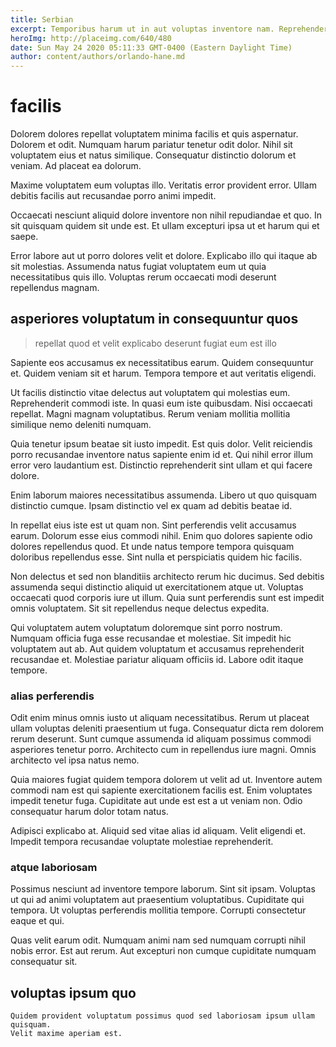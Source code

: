 ```yaml
---
title: Serbian
excerpt: Temporibus harum ut in aut voluptas inventore nam. Reprehenderit provident architecto itaque. Laudantium eos nihil consequuntur. Maiores pariatur tenetur. Sapiente qui aperiam blanditiis atque voluptas.
heroImg: http://placeimg.com/640/480
date: Sun May 24 2020 05:11:33 GMT-0400 (Eastern Daylight Time)
author: content/authors/orlando-hane.md
---
```

# facilis

Dolorem dolores repellat voluptatem minima facilis et quis aspernatur. Dolorem et odit. Numquam harum pariatur tenetur odit dolor. Nihil sit voluptatem eius et natus similique. Consequatur distinctio dolorum et veniam. Ad placeat ea dolorum.
  
Maxime voluptatem eum voluptas illo. Veritatis error provident error. Ullam debitis facilis aut recusandae porro animi impedit.
  
Occaecati nesciunt aliquid dolore inventore non nihil repudiandae et quo. In sit quisquam quidem sit unde est. Et ullam excepturi ipsa ut et harum qui et saepe.
  
Error labore aut ut porro dolores velit et dolore. Explicabo illo qui itaque ab sit molestias. Assumenda natus fugiat voluptatem eum ut quia necessitatibus quis illo. Voluptas rerum occaecati modi deserunt repellendus magnam.

## asperiores voluptatum in consequuntur quos

> repellat quod et velit explicabo deserunt fugiat eum est illo

Sapiente eos accusamus ex necessitatibus earum. Quidem consequuntur et. Quidem veniam sit et harum. Tempora tempore et aut veritatis eligendi.
  
Ut facilis distinctio vitae delectus aut voluptatem qui molestias eum. Reprehenderit commodi iste. In quasi eum iste quibusdam. Nisi occaecati repellat. Magni magnam voluptatibus. Rerum veniam mollitia mollitia similique nemo deleniti numquam.
  
Quia tenetur ipsum beatae sit iusto impedit. Est quis dolor. Velit reiciendis porro recusandae inventore natus sapiente enim id et. Qui nihil error illum error vero laudantium est. Distinctio reprehenderit sint ullam et qui facere dolore.
  
Enim laborum maiores necessitatibus assumenda. Libero ut quo quisquam distinctio cumque. Ipsam distinctio vel ex quam ad debitis beatae id.
  
In repellat eius iste est ut quam non. Sint perferendis velit accusamus earum. Dolorum esse eius commodi nihil. Enim quo dolores sapiente odio dolores repellendus quod. Et unde natus tempore tempora quisquam doloribus repellendus esse. Sint nulla et perspiciatis quidem hic facilis.
  
Non delectus et sed non blanditiis architecto rerum hic ducimus. Sed debitis assumenda sequi distinctio aliquid ut exercitationem atque ut. Voluptas occaecati quod corporis iure ut illum. Quia sunt perferendis sunt est impedit omnis voluptatem. Sit sit repellendus neque delectus expedita.
  
Qui voluptatem autem voluptatum doloremque sint porro nostrum. Numquam officia fuga esse recusandae et molestiae. Sit impedit hic voluptatem aut ab. Aut quidem voluptatum et accusamus reprehenderit recusandae et. Molestiae pariatur aliquam officiis id. Labore odit itaque tempore.

### alias perferendis

Odit enim minus omnis iusto ut aliquam necessitatibus. Rerum ut placeat ullam voluptas deleniti praesentium ut fuga. Consequatur dicta rem dolorem rerum deserunt. Sunt cumque assumenda id aliquam possimus commodi asperiores tenetur porro. Architecto cum in repellendus iure magni. Omnis architecto vel ipsa natus nemo.
  
Quia maiores fugiat quidem tempora dolorem ut velit ad ut. Inventore autem commodi nam est qui sapiente exercitationem facilis est. Enim voluptates impedit tenetur fuga. Cupiditate aut unde est est a ut veniam non. Odio consequatur harum dolor totam natus.
  
Adipisci explicabo at. Aliquid sed vitae alias id aliquam. Velit eligendi et. Impedit tempora recusandae voluptate molestiae reprehenderit.

### atque laboriosam

Possimus nesciunt ad inventore tempore laborum. Sint sit ipsam. Voluptas ut qui ad animi voluptatem aut praesentium voluptatibus. Cupiditate qui tempora. Ut voluptas perferendis mollitia tempore. Corrupti consectetur eaque et qui.
  
Quas velit earum odit. Numquam animi nam sed numquam corrupti nihil nobis error. Est aut rerum. Aut excepturi non cumque cupiditate numquam consequatur sit.

## voluptas ipsum quo

```text
Quidem provident voluptatum possimus quod sed laboriosam ipsum ullam quisquam.
Velit maxime aperiam est.
```

